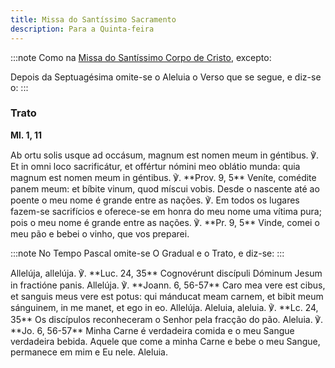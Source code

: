 ```yaml
---
title: Missa do Santíssimo Sacramento
description: Para a Quinta-feira
---
```


:::note
Como na [Missa do Santíssimo Corpo de Cristo](/missal/pentecostes/santissimocorpo), excepto:

Depois da Septuagésima omite-se o Aleluia o Verso que se segue, e diz-se o:
:::

### Trato

**Ml. 1, 11**

<div class="grid grid-cols-2 gap-5">
  <span class="text-justify">
    Ab ortu solis usque ad occásum, magnum est nomen meum in géntibus. ℣. Et in
    omni loco sacrificátur, et offértur nómini meo oblátio munda: quia magnum
    est nomen meum in géntibus. ℣. **Prov. 9, 5** Veníte, comédite panem meum:
    et bíbite vinum, quod míscui vobis.
  </span>
  <span class="text-justify">
    Desde o nascente até ao poente o meu nome é grande entre as nações. ℣. Em
    todos os lugares fazem-se sacrifícios e oferece-se em honra do meu nome uma
    vítima pura; pois o meu nome é grande entre as nações. ℣. **Pr. 9, 5**
    Vinde, comei o meu pão e bebei o vinho, que vos preparei.
  </span>
</div>

:::note
No Tempo Pascal omite-se O Gradual e o Trato, e diz-se:
:::

<div class="grid grid-cols-2 gap-5">
  <span class="text-justify">
    Allelúja, allelúja. ℣. **Luc. 24, 35** Cognovérunt discípuli Dóminum Jesum
    in fractióne panis. Allelúja. ℣. **Joann. 6, 56-57** Caro mea vere est
    cibus, et sanguis meus vere est potus: qui mánducat meam carnem, et bibit
    meum sánguinem, in me manet, et ego in eo. Allelúja.
  </span>
  <span class="text-justify">
    Aleluia, aleluia. ℣. **Lc. 24, 35** Os discípulos reconheceram o Senhor pela
    fracção do pão. Aleluia. ℣. **Jo. 6, 56-57** Minha Carne é verdadeira comida
    e o meu Sangue verdadeira bebida. Aquele que come a minha Carne e bebe o meu
    Sangue, permanece em mim e Eu nele. Aleluia.
  </span>
</div>
